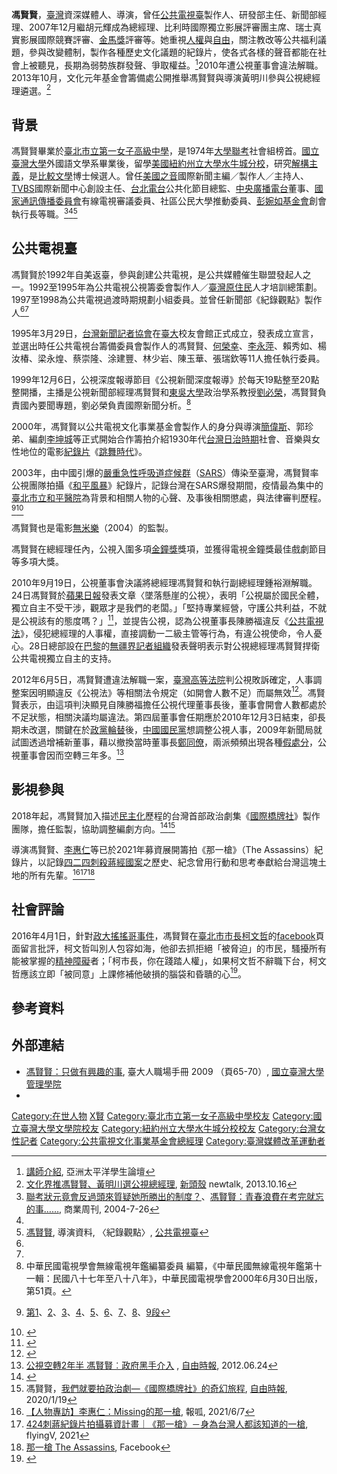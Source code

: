 {{Infobox_officeholder
| name = 馮賢賢
| image name =台灣朝野立委及公民團體聲援香港71遊行 04.jpg
| width = 300px
| now = [[臺灣|臺灣]]資深媒體人、導演
| period = 
| sex = 女 
| nationality = {{ROC}}
<!--| Native place = -->
| date of birth = -
| place of birth = {{TWN}}
| educate = *[[臺北市立第一女子高級中學|臺北市立第一女子高級中學]]
*[[國立臺灣大學|國立臺灣大學]]外國語文學系
*[[美國|美國]][[紐約州立大學水牛城分校|紐約州立大學水牛城分校]]比較文學博士候選人
| past = *公共電視臺製作人、研發部主任、新聞部經理、總經理
*比利時國際獨立影展評審團主席
*瑞士真實影展國際競賽評審
*金馬獎評審
*[[美國之音|美國之音]]國際新聞主編／製作人／主持人
*TVBS國際新聞中心創設主任
*[[台北電台|台北電台]]公共化節目總監
*[[中央廣播電台|中央廣播電台]]董事
*[[國家通訊傳播委員會|國家通訊傳播委員會]]有線電視審議委員
*社區公民大學推動委員
*[[彭婉如|彭婉如]]基金會創會執行長
|work= *《萬象電影叢書》
*《遠流電影叢書》 
}}
'''馮賢賢'''，[[臺灣|臺灣]]資深媒體人、導演，曾任[[公共電視臺|公共電視臺]]製作人、研發部主任、新聞部經理、2007年12月繼胡元輝成為總經理、比利時國際獨立影展評審團主席、瑞士真實影展國際競賽評審、[[金馬獎|金馬獎]]評審等。她重視[[人權|人權]]與[[自由|自由]]，關注教改等公共福利議題，參與改變體制，製作各種歷史文化議題的紀錄片，使各式各樣的聲音都能在社會上被聽見，長期為弱勢族群發聲、爭取權益。<ref name="講師">[http://homepage.ntu.edu.tw/~linchi/pass2009/page_04_speakers.html 講師介紹], 亞洲太平洋學生論壇</ref>2010年遭公視董事會違法解職。2013年10月，文化元年基金會籌備處公開推舉馮賢賢與導演黃明川參與公視總經理遴選。<ref>[http://newtalk.tw/news/2013/10/16/41020.html 文化界推馮賢賢、黃明川選公視總經理], [[新頭殼|新頭殼]] newtalk, 2013.10.16</ref>

==背景==
馮賢賢畢業於[[臺北市立第一女子高級中學|臺北市立第一女子高級中學]]，是1974年[[大學聯考|大學聯考]]社會組榜首。[[國立臺灣大學|國立臺灣大學]]外國語文學系畢業後，留學[[美國|美國]][[紐約州立大學水牛城分校|紐約州立大學水牛城分校]]，研究[[解構主義|解構主義]]，是[[比較文學|比較文學]]博士候選人。曾任[[美國之音|美國之音]]國際新聞主編／製作人／主持人、[[TVBS|TVBS]]國際新聞中心創設主任、[[台北電台|台北電台]]公共化節目總監、[[中央廣播電台|中央廣播電台]]董事、[[國家通訊傳播委員會|國家通訊傳播委員會]]有線電視審議委員、社區公民大學推動委員、[[彭婉如基金會|彭婉如基金會]]創會執行長等職。<ref>[http://www.businessweekly.com.tw/KArticle.aspx?id=18703 聯考狀元竟會反過頭來質疑她所勝出的制度？]、[http://hospital.kingnet.com.tw/essay/essay.html?pid=30929&category=%A4%DF%C6F%B8%C9%B5%B9 馮賢賢：青春浪費在考完就忘的事……], 商業周刊, 2004-7-26</ref><ref name="講師"/><ref name="紀錄觀點">[http://activity.pts.org.tw/pts/point/director.aspx?direct_id=75 馮賢賢], 導演資料, 〈紀錄觀點〉, [[公共電視臺|公共電視臺]]</ref>

==公共電視臺==
馮賢賢於1992年自美返臺，參與創建公共電視，是公共媒體催生聯盟發起人之一。1992至1995年為公共電視公視籌委會製作人／[[臺灣原住民|臺灣原住民]]人才培訓總策劃。1997至1998為公共電視過渡時期規劃小組委員。並曾任新聞部《紀錄觀點》製作人<ref name="講師"/><ref name="紀錄觀點"/>

1995年3月29日，[[台灣新聞記者協會|台灣新聞記者協會]]在[[臺大|臺大]]校友會館正式成立，發表成立宣言，並選出時任公共電視台籌備委員會製作人的馮賢賢、[[何榮幸|何榮幸]]、[[李永萍|李永萍]]、賴秀如、楊汝椿、梁永煌、蔡崇隆、涂建豐、林少岩、陳玉華、張瑞欽等11人擔任執行委員。

1999年12月6日，公視深度報導節目《公視新聞深度報導》於每天19點整至20點整開播，主播是公視新聞部經理馮賢賢和[[東吳大學|東吳大學]]政治學系教授[[劉必榮|劉必榮]]，馮賢賢負責國內要聞專題，劉必榮負責國際新聞分析。<ref>中華民國電視學會無線電視年鑑編纂委員 編纂，《中華民國無線電視年鑑第十一輯：民國八十七年至八十八年》，中華民國電視學會2000年6月30日出版，第51頁。</ref>

2000年，馮賢賢以公共電視文化事業基金會製作人的身分與導演[[簡偉斯|簡偉斯]]、郭珍弟、編劇[[李坤城|李坤城]]等正式開始合作籌拍介紹1930年代[[台灣日治時期|台灣日治時期]]社會、音樂與女性地位的電影[[紀錄片|紀錄片]]《[[跳舞時代|跳舞時代]]》。

2003年，由中國引爆的[[嚴重急性呼吸道症候群|嚴重急性呼吸道症候群]]（[[SARS|SARS]]）傳染至臺灣，馮賢賢率公視團隊拍攝《[https://viewpoint.pts.org.tw/ptsdoc_video/%E5%92%8C%E5%B9%B3%E9%A2%A8%E6%9A%B4/ 和平風暴]》紀錄片，記錄台灣在SARS爆發期間，疫情最為集中的[[臺北市立和平醫院|臺北市立和平醫院]]為背景和相關人物的心聲、及事後相關懲處，與法律審判歷程。<ref>{{cite web|url=https://viewpoint.pts.org.tw/ptsdoc_video/%E5%92%8C%E5%B9%B3%E9%A2%A8%E6%9A%B4/|title=和平風暴|author=馮賢賢|publisher=[[公共電視文化事業基金會|公共電視文化事業基金會]]|date=2003}} [http://web.pts.org.tw/~web02/sars/c1.htm 第1]、[http://web.pts.org.tw/~web02/sars/c2.htm 2]、[http://web.pts.org.tw/~web02/sars/c3.htm 3]、[http://web.pts.org.tw/~web02/sars/c4.htm 4]、[http://web.pts.org.tw/~web02/sars/c5.htm 5]、[http://web.pts.org.tw/~web02/sars/c6.htm 6]、[http://web.pts.org.tw/~web02/sars/c7.htm 7]、[http://web.pts.org.tw/~web02/sars/c8.htm 8]、[http://web.pts.org.tw/~web02/sars/c9.htm 9段]</ref><ref>{{cite web|url=http://www.hi-on.org.tw/bulletins.jsp?b_ID=143296|title=再談馬英九和邱淑媞的「高度」|author=馮賢賢|publisher=|date=2014-10-25}}</ref>

馮賢賢也是電影[[無米樂|無米樂]]（2004）的監製。

馮賢賢在總經理任內，公視入圍多項[[金鐘獎|金鐘獎]]獎項，並獲得電視金鐘獎最佳戲劇節目等多項大獎。

2010年9月19日，公視董事會決議將總經理馮賢賢和執行副總經理鍾裕淵解職。24日馮賢賢於[[蘋果日報_(臺灣)|蘋果日報]]發表文章〈墜落懸崖的公視〉，表明「公視屬於國民全體，獨立自主不受干涉，觀眾才是我們的老闆。」「堅持專業經營，守護公共利益，不就是公視該有的態度嗎？」<ref> {{cite|url=http://www.appledaily.com.tw/appledaily/article/headline/20100924/32836124|title=墜落懸崖的公視|work=[[蘋果日報_(臺灣)|臺灣蘋果日報]]|date=2010-09-24}}</ref>，並提告公視，認為公視董事長陳勝福違反《[[:s:公共電視法|公共電視法]]》，侵犯總經理的人事權，直接調動一二級主管等行為，有違公視使命，令人憂心。28日總部設在[[巴黎|巴黎]]的[[無疆界記者組織|無疆界記者組織]]發表聲明表示對公視總經理馮賢賢捍衛公共電視獨立自主的支持。

2012年6月5日，馮賢賢遭違法解職一案，[[臺灣高等法院|臺灣高等法院]]判公視敗訴確定，人事調整案因明顯違反《公視法》等相關法令規定（如開會人數不足）而屬無效<ref name="高等法院">{{cite web|title=臺灣高等法院 100 年勞上易字第 175 號民事裁定|url=https://law.judicial.gov.tw/FJUD/data.aspx?ty=JD&id=TPHV,100%2c%e5%8b%9e%e4%b8%8a%e6%98%93%2c175%2c20120501%2c1|website=司法院法學資料檢索系統|accessdate=2020-05-06}}</ref>。馮賢賢表示，由這項判決顯見自陳勝福擔任公視代理董事長後，董事會開會人數都處於不足狀態，相關決議均屬違法。第四屆董事會任期應於2010年12月3日結束，卻長期未改選，關鍵在於[[政黨輪替|政黨輪替]]後，[[中國國民黨|中國國民黨]]想調整公視人事，2009年新聞局就試圖透過增補新董事，藉以撤換當時董事長[[鄭同僚|鄭同僚]]，兩派頻頻出現各種[[假處分|假處分]]，公視董事會因而空轉三年多。<ref>[http://www.libertytimes.com.tw/2012/new/jun/24/today-fo9.htm 公視空轉2年半 馮賢賢︰政府黑手介入] {{webarchive|url=https://web.archive.org/web/20120728115309/http://www.libertytimes.com.tw/2012/new/jun/24/today-fo9.htm |date=2012-07-28 }}, [[自由時報|自由時報]], 2012.06.24</ref>

==影視參與==

2018年起，馮賢賢加入描述[[民主化|民主化]]歷程的台灣首部政治劇集《[[國際橋牌社|國際橋牌社]]》製作團隊，擔任監製，協助調整編劇方向。<ref>{{cite news |title=《國際橋牌社》上架談2年　台灣政治劇險中求生 |url=https://www.mirrormedia.mg/story/20200106nsight001 |accessdate=2020-01-20 |work=鏡傳媒 |date=2020-01-11 |archive-url=https://web.archive.org/web/20200112153353/https://www.mirrormedia.mg/story/20200106nsight001 |archive-date=2020-01-12 |dead-url=no }}</ref><ref>馮賢賢，[https://talk.ltn.com.tw/article/paper/1346929 我們就要拍政治劇—《國際橋牌社》的奇幻旅程], [[自由時報|自由時報]], 2020/1/19</ref>

導演馮賢賢、[[李惠仁|李惠仁]]等已於2021年募資展開籌拍《那一槍》（The Assassins）紀錄片，以記錄[[四二四刺殺蔣經國案|四二四刺殺蔣經國案]]之歷史、紀念曾用行動和思考奉獻給台灣這塊土地的所有先輩。<ref>[https://www.pourquoi.tw/2021/06/07/taiwan-20210607-1/ 【人物專訪】李惠仁：Missing的那一槍], 報呱, 2021/6/7</ref><ref>[https://www.flyingv.cc/projects/28802?lang=en 424刺蔣紀錄片拍攝募資計畫｜《那一槍》－身為台灣人都該知道的一槍], flyingV, 2021</ref><ref>[https://www.facebook.com/%E9%82%A3%E4%B8%80%E6%A7%8D-The-Assassins-106746141288222/ 那一槍 The Assassins], Facebook</ref>

==社會評論==

2016年4月1日，針對[[政大搖搖哥事件|政大搖搖哥事件]]，馮賢賢在[[臺北市市長|臺北市市長]][[柯文哲|柯文哲]]的[[facebook|facebook]]頁面留言批評，柯文哲叫別人包容如海，他卻去抓拒絕「被脅迫」的市民，騷擾所有能被掌握的[[精神障礙|精神障礙]]者；「柯市長，你在踐踏人權」，如果柯文哲不辭職下台，柯文哲應該立即「被同意」上課修補他破損的腦袋和昏聵的心<ref>{{cite news|url=http://www.cna.com.tw/news/firstnews/201604010190-1.aspx|title=搖搖哥事件 馮賢賢批柯文哲踐踏人權|author=黃麗芸|date=2016-04-01|accessdate=2016-11-19|publisher=[[中央通訊社|中央通訊社]]|page=}}</ref>。

==參考資料==
{{reflist}}

==外部連結==
*[http://newweb.management.ntu.edu.tw/chinese/acc/upload/PASSION_WORKER_2010.pdf 馮賢賢：只做有興趣的事]{{dead link|date=2018年5月 |bot=InternetArchiveBot |fix-attempted=yes }}, 臺大人職場手冊 2009 （頁65-70）, [[國立臺灣大學管理學院|國立臺灣大學管理學院]]
*{{Facebook|sylvia.feng.92|馮賢賢}} 

[[Category:在世人物|Category:在世人物]]
[[Category:馮姓|X賢]]
[[Category:臺北市立第一女子高級中學校友|Category:臺北市立第一女子高級中學校友]]
[[Category:國立臺灣大學文學院校友|Category:國立臺灣大學文學院校友]]
[[Category:紐約州立大學水牛城分校校友|Category:紐約州立大學水牛城分校校友]]
[[Category:台灣女性記者|Category:台灣女性記者]]
[[Category:公共電視文化事業基金會總經理|Category:公共電視文化事業基金會總經理]]
[[Category:臺灣媒體改革運動者|Category:臺灣媒體改革運動者]]